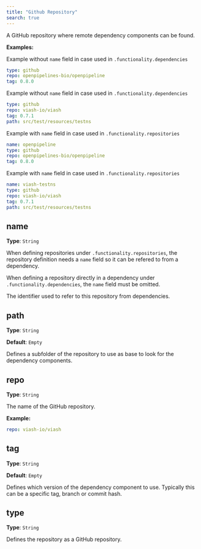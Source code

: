 ```yaml
---
title: "Github Repository"
search: true
---
```


A GitHub repository where remote dependency components can be found.

**Examples:**

Example without `name` field in case used in `.functionality.dependencies`

```yaml
type: github
repo: openpipelines-bio/openpipeline
tag: 0.8.0

```

Example without `name` field in case used in `.functionality.dependencies`

```yaml
type: github
repo: viash-io/viash
tag: 0.7.1
path: src/test/resources/testns

```

Example with `name` field in case used in `.functionality.repositories`

```yaml
name: openpipeline
type: github
repo: openpipelines-bio/openpipeline
tag: 0.8.0

```

Example with `name` field in case used in `.functionality.repositories`

```yaml
name: viash-testns
type: github
repo: viash-io/viash
tag: 0.7.1
path: src/test/resources/testns

```

## name

**Type**: `String`

:::{.callout-warning}
When defining repositories under `.functionality.repositories`, the repository definition needs a `name` field so it can be refered to from a dependency.

When defining a repository directly in a dependency under `.functionality.dependencies`, the `name` field must be omitted.
:::

The identifier used to refer to this repository from dependencies.

## path

**Type**: `String`

**Default**: `Empty`

Defines a subfolder of the repository to use as base to look for the dependency components.

## repo

**Type**: `String`

The name of the GitHub repository.

**Example:**

```yaml
repo: viash-io/viash
```

## tag

**Type**: `String`

**Default**: `Empty`

Defines which version of the dependency component to use. Typically this can be a specific tag, branch or commit hash.

## type

**Type**: `String`

Defines the repository as a GitHub repository.
